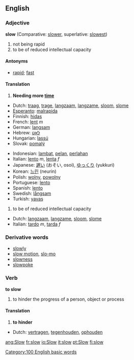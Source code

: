 ==English==
===Adjective===
'''slow''' (Comparative: [[slower]], superlative: [[slowest]])

#<!--AdjTakingTime-->not being rapid
#<!--AdjLessQuickToCatchOn-->to be of reduced intellectual capacity

====Antonyms====
*<!--AdjTakingTime-->[[rapid]]; [[fast]]

====Translation====
#<!--AdjTakingTime-->'''Needing more [[time]]'''
{{top}}
*Dutch: [[traag]], [[trage]], [[langzaam]], [[langzame]], [[sloom]], [[slome]]
*[[Esperanto]]: [[malrapida]]
*Finnish: [[hidas]]
*French: [[lent]] ''m''
*German: [[langsam]]
*Hebrew: [[לאט]]
*Hungarian: [[lassú]]
*Slovak: [[pomalý]]
{{mid}}
*Indonesian: [[lambat]], [[pelan]], [[perlahan]]
*Italian: [[lento]] ''m'', [[lenta]] ''f''
*Japanese: [[遅い]] (おそい, osoi), [[ゆっくり]] (yukkuri)
*Korean: [[느린]] (neurin)
*Polish: [[wolny]], [[powolny]]
*Portuguese: [[lento]]
*Spanish: [[lento]]
*Swedish: [[långsam]]
*Turkish: [[yavaş]]
{{bottom}}

#<!--AdjLessQuickToCatchOn-->to be of reduced intellectual capacity
{{top}}
*Dutch: [[langzaam]], [[langzame]], [[sloom]], [[slome]]
*Italian: [[tardo]] ''m'', [[tarda]] ''f''
{{mid}}
{{bottom}}

===Derivative words===
*[[slowly]]
*[[slow motion]], [[slo-mo]]
*[[slowness]]
*[[slowpoke]]

===Verb===
'''to slow'''

#<!--VTrHinder-->to hinder the progress of a person, object or process

====Translation====
#<!--VTrHinder-->'''to hinder'''
{{top}}
*Dutch: [[vertragen]], [[tegenhouden]], [[ophouden]]
{{mid}}
{{bottom}}

[[Category:100 English basic words]]

{{cleanup}}

[[ang:Slow]]
[[fr:slow]]
[[io:Slow]]
[[it:slow]]
[[pt:Slow]]
[[fi:slow]]